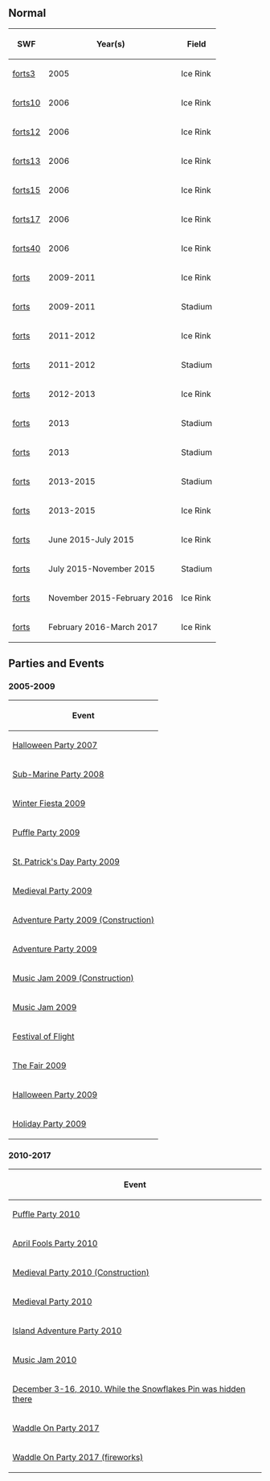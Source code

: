 {{CPW|Snow Forts|Forte Nevado}}

==Normal==
<center>
{|class="wikitable" border="1"
!SWF!!Year(s)!!Field
|-
|[[Media:ArtworkRoomsForts3.swf|forts3]]||2005||Ice Rink
|-
|[[Media:ArtworkRoomsForts10.swf|forts10]]||2006||Ice Rink
|-
|[[Media:ArtworkRoomsForts12.swf|forts12]]||2006||Ice Rink
|-
|[[Media:ArtworkRoomsForts13.swf|forts13]]||2006||Ice Rink
|-
|[[Media:ArtworkRoomsForts15.swf|forts15]]||2006||Ice Rink
|-
|[[Media:ArtworkRoomsForts17.swf|forts17]]||2006||Ice Rink
|-
|[[Media:ArtworkRoomsForts40.swf|forts40]]||2006||Ice Rink
|-
|[[Media:RoomsForts.swf|forts]]||2009-2011||Ice Rink
|-
|[[Media:RoomsForts 2.swf|forts]]||2009-2011||Stadium
|-
|[[Media:RoomsForts 3.swf|forts]]||2011-2012||Ice Rink
|-
|[[Media:RoomsForts 4.swf|forts]]||2011-2012||Stadium
|-
|[[Media:RoomsForts2012-Hockey.swf|forts]]||2012-2013||Ice Rink
|-
|[[Media:RoomsForts 6.swf|forts]]||2013||Stadium
|-
|[[Media:RoomsForts 7.swf|forts]]||2013||Stadium
|-
|[[Media:RoomsForts 8.swf|forts]]||2013-2015||Stadium
|-
|[[Media:RoomsForts 9.swf|forts]]||2013-2015||Ice Rink
|-
|[[Media:RoomsForts-June2015.swf|forts]]||June 2015-July 2015||Ice Rink
|-
|[[Media:RoomsForts-July2015.swf|forts]]||July 2015-November 2015||Stadium
|-
|[[Media:RoomsForts-November2015.swf|forts]]||November 2015-February 2016||Ice Rink
|-
|[[Media:RoomsForts-February2016.swf|forts]]||February 2016-March 2017||Ice Rink
|}
</center>

==Parties and Events==
===2005-2009===
<center>
{|class="wikitable" border="1"
!Event
|-
|[[Media:RoomsForts-HalloweenParty2007.swf|Halloween Party 2007]]
|-
|[[Media:RoomsForts-SubMarine.swf|Sub-Marine Party 2008]]
|-
|[[Media:WinterFiesta2009Forts.swf|Winter Fiesta 2009]]
|-
|[[Media:2009pufflepartysnowforts.swf|Puffle Party 2009]]
|-
|[http://archives.clubpenguinwiki.info/swf.cpcheats.info/rooms/2009/stpatricksparty2009/forts.swf St. Patrick's Day Party 2009]
|-
|[http://archives.clubpenguinwiki.info/swf.cpcheats.info/rooms/2009/medieval_party_2009/forts.swf Medieval Party 2009]
|-
|[http://archives.clubpenguinwiki.info/swf.cpcheats.info/rooms/2009/adventure_party_june_2009/rooms_before_party/forts.swf Adventure Party 2009 (Construction)]
|-
|[http://archives.clubpenguinwiki.info/swf.cpcheats.info/rooms/2009/adventure_party_june_2009/forts.swf Adventure Party 2009]
|-
|[http://archives.clubpenguinwiki.info/swf.cpcheats.info/rooms/2009/music_jam_july_2009/construction/forts.swf Music Jam 2009 (Construction)]
|-
|[http://archives.clubpenguinwiki.info/swf.cpcheats.info/rooms/2009/music_jam_july_2009/forts.swf Music Jam 2009]
|-
|[[Media:FestivalOfFlightForts.swf|Festival of Flight]]
|-
|[http://archives.clubpenguinwiki.info/swf.cpcheats.info/rooms/2009/the_fair_september_2009/forts.swf The Fair 2009]
|-
|[http://archives.clubpenguinwiki.info/swf.cpcheats.info/rooms/2009/halloween_october_2009/forts.swf Halloween Party 2009]
|-
|[http://archives.clubpenguinwiki.info/swf.cpcheats.info/rooms/2009/christmas_december_2009/main_party/rooms/forts.swf Holiday Party 2009]
|}
</center>

===2010-2017===
<center>
{|class="wikitable" border="1"
!Event
|-
|[http://archives.clubpenguinwiki.info/swf.cpcheats.info/rooms/2010/puffle_party_febuary/forts.swf Puffle Party 2010]
|-
|[http://archives.clubpenguinwiki.info/swf.cpcheats.info/rooms/2010/april_fools_party_april/forts.swf April Fools Party 2010]
|-
|[http://archives.clubpenguinwiki.info/swf.cpcheats.info/rooms/2010/medieval_party_may/before_party/forts.swf Medieval Party 2010 (Construction)]
|-
|[http://archives.clubpenguinwiki.info/swf.cpcheats.info/rooms/2010/medieval_party_may/forts.swf Medieval Party 2010]
|-
|[http://archives.clubpenguinwiki.info/swf.cpcheats.info/rooms/2010/island_adventure_party/forts.swf Island Adventure Party 2010]
|-
|[[Media:RoomsForts-MusicJam2010.swf|Music Jam 2010]]
|-
|[[Media:SnowForts.swf|December 3-16, 2010. While the Snowflakes Pin was hidden there]]
|-
|[[Media:RoomsForts-WaddleOnParty.swf|Waddle On Party 2017]]
|-
|[[Media:RoomsForts-WaddleOnParty 2.swf|Waddle On Party 2017 (fireworks)]]
|}
</center>

{{Places}}